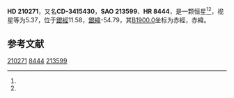 {{Starbox begin
| name = HD 210271
}}
{{Starbox observe
| epoch = [[J2000.0|J2000.0]]
| constell = {{星座名待查}}<ref name=SIMBAD>{{cite web
 | url=http://simbad.u-strasbg.fr/simbad/sim-id?Ident=HR+8444
 | title =Pulsating variable Star
 | publisher=Centre de Données astronomiques de Strasbourg
 | work=SIMBAD
 | accessdate=2012-07-13}}</ref><ref name=DATA>{{cite web
 | url=http://vizier.u-strasbg.fr/viz-bin/VizieR-5?-out.add=.&-source=5050&-corr=PK=HR&-out.max=9999&HR=8444
 | title=VizieR Detailed Page
 | accessdate=2012-07-13
 | archive-date=2016-03-05
 | archive-url=https://web.archive.org/web/20160305212141/http://vizier.u-strasbg.fr/viz-bin/VizieR-5?-out.add=.&-source=5050&-corr=PK=HR&-out.max=9999&HR=8444
 | dead-url=no
 }}</ref>
| 星官 = 
| ra = {{RA|22|9|55.7}}<ref name=SIMBAD /><ref name=DATA />
| dec = {{DEC|-34|0|53}}<ref name=SIMBAD /><ref name=DATA />
| appmag_v = 5.37<ref name=SIMBAD /><ref name=DATA />
}}
{{Starbox character
| class = A5V<ref name=SIMBAD /><ref name=DATA />
| b-v = 0.24<ref name=SIMBAD /><ref name=DATA />
| u-b = <ref name=SIMBAD /><ref name=DATA />
| r-i = <ref name=SIMBAD /><ref name=DATA />
| variable = 
}}
{{Starbox astrometry
| radial_v = 
| prop_mo_ra = 2
| parallax = 0.027
| p_error = 
}}
{{Starbox catalog
| names =CD-3415430，[[SAO星表|SAO]] 213599，[[HD星表|HD]] 210271，[[HR星表|HR]] 8444}}
{{Starbox reference |Simbad=HR+8444}}
{{Starbox end}}

'''HD 210271'''，又名'''CD-3415430'''，'''SAO 213599'''、'''HR 8444'''，是一颗恒星<ref name=SIMBAD /><ref name=DATA />，视星等为5.37，位于[[銀道座標系|銀經]]11.58，[[銀道座標系|銀緯]]-54.79，其[[B1900.0|B1900.0]]坐标为赤經{{RA|22|4|5.3}}，赤緯{{DEC|-34|-54.79|23}}。

== 参考文献 ==
{{reflist}}

{{star-stub}}

[[Category:HD和HDE天體|210271]]
[[Category:HR天體|8444]]
[[Category:SAO天體|213599]]
